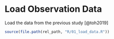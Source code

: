 # Load Observation Data

Load the data from the previous study [@toh2019]

```r
source(file.path(rel_path, "R/01_load_data.R"))
```
